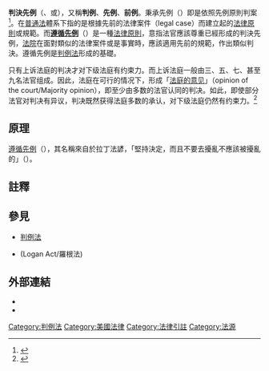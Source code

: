 {{legal}}

'''判決先例'''（{{lang-en|precedent}}、或{{lang-en|authority}}），又稱'''判例'''、'''先例'''、'''前例'''。秉承先例（{{lang-en|doctrine of precedents}}）即是依照先例原則判案<ref name=全1>{{cite book |title=《香港日用法律大全（一）》 |editor=李宗鍔法官 |publisher=[[商務印書館（香港）|商務印書館（香港）]] |year=1995 }}</ref>{{rp|77}}。在[[普通法|普通法]]體系下指的是根據先前的法律案件（legal case）而建立起的[[法律原則|法律原則]]或規範。而'''[[遵循先例|遵循先例]]'''（{{lang-la|Stare decisis}}）是一種[[法律原則|法律原則]]，意指法官應該尊重已經形成的判決先例，[[法院|法院]]在面對類似的法律案件或是事實時，應該適用先前的規範，作出類似判決。遵循先例是[[判例法|判例法]]形成的基礎。

只有上诉法庭的判决才对下级法庭有约束力。而上诉法庭一般由三、五、七、甚至九名法官组成。因此，法庭在可行的情况下，形成「[[主要意見書|法庭的意见]]」（opinion of the court/Majority opinion），即至少由多数的法官认同的判决。如此，即使部分法官对判决有异议，判决既然获得法庭多数的承认，对下级法庭仍然有约束力。<ref>{{Cite book | author =New York University School of Law  | title = Fundamentals of American Law | location = New York | publisher = Oxford University Press | date = 1998 | pages = 18-19|ISBN = | accessdate =  | url =  | language= en| quote =  }}</ref>

==原理==
[[遵循先例|遵循先例]]（{{lang-la|Stare decisis}}），其名稱來自於拉丁法諺，「堅持決定，而且不要去擾亂不應該被擾亂的」（{{lang|la|Stare decisis et non quieta movere}}）。

==註釋==
{{reflist}}

==參見==
*[[判例法|判例法]]
*{{le|羅根法案|Logan Act}}(Logan Act/羅根法)

==外部連結==
{{Library resources box|by=no|onlinebooks=no|others=no|about=yes|label=Precedent }}
* {{wikiquote-inline|Precedent}}
* {{wiktionary-inline}}

{{法律}}
{{Law-stub}}

[[Category:判例法|Category:判例法]]
[[Category:美國法律|Category:美國法律]]
[[Category:法律引註|Category:法律引註]]
[[Category:法源|Category:法源]]